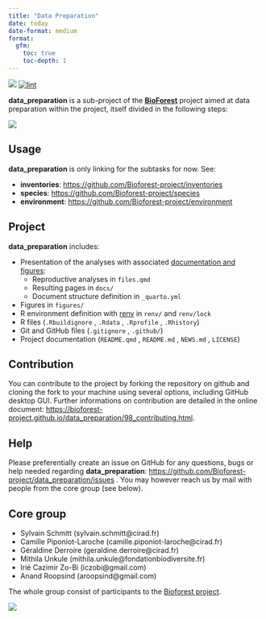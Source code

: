 ```yaml
---
title: "Data Preparation"
date: today
date-format: medium
format: 
  gfm:
    toc: true
    toc-depth: 1
---
```


[![](https://www.repostatus.org/badges/latest/wip.svg)](https://www.repostatus.org/#wip) [![lint](https://github.com/Bioforest-project/data_preparation/workflows/lint/badge.svg)](https://github.com/Bioforest-project/data_preparation/actions?query=workflow%3Alint)

**data_preparation** is a sub-project of the [**BioForest**](https://github.com/Bioforest-project) project aimed at data preparation within the project, itself divided in the following steps:

![](figures/diagram.png)

## Usage

**data_preparation** is only linking for the subtasks for now. See:

-   **inventories**: <https://github.com/Bioforest-project/inventories>
-   **species**: <https://github.com/Bioforest-project/species>
-   **environment**: <https://github.com/Bioforest-project/environment>

## Project

**data_preparation** includes:

-   Presentation of the analyses with associated [documentation and figures](https://bioforest-project.github.io/data_preparation/):
    -   Reproductive analyses in `files.qmd`
    -   Resulting pages in `docs/`
    -   Document structure definition in `_quarto.yml`
-   Figures in `figures/`
-   R environment definition with [renv](https://rstudio.github.io/renv/articles/renv.html) in `renv/` and `renv/lock`
-   R files (`.Rbuildignore` , `.Rdata` , `.Rprofile` , `.Rhistory`)
-   Git and GitHub files (`.gitignore` , `.github/`)
-   Project documentation (`README.qmd` , `README.md` , `NEWS.md` , `LICENSE`)

## Contribution

You can contribute to the project by forking the repository on github and cloning the fork to your machine using several options, including GitHub desktop GUI. Further informations on contribution are detailed in the online document: <https://bioforest-project.github.io/data_preparation/98_contributing.html>.

## Help

Please preferentially create an issue on GitHub for any questions, bugs or help needed regarding **data_preparation**: [https://github.com/Bioforest-project/data_preparation/issues](https://github.com/Bioforest-project/environment/issues){.uri} . You may however reach us by mail with people from the core group (see below).

## Core group

-   Sylvain Schmitt (sylvain.schmitt\@cirad.fr)
-   Camille Piponiot-Laroche (camille.piponiot-laroche\@cirad.fr)
-   Géraldine Derroire (geraldine.derroire\@cirad.fr)
-   Mithila Unkule (mithila.unkule\@fondationbiodiversite.fr)
-   Irié Cazimir Zo-Bi (iczobi\@gmail.com)
-   Anand Roopsind (aroopsind\@gmail.com)

The whole group consist of participants to the [Bioforest project](https://www.fondationbiodiversite.fr/la-frb-en-action/programmes-et-projets/le-cesab/bioforest/).

![](https://www.fondationbiodiversite.fr/wp-content/uploads/2023/10/bioforest-ws1_web.jpeg)
